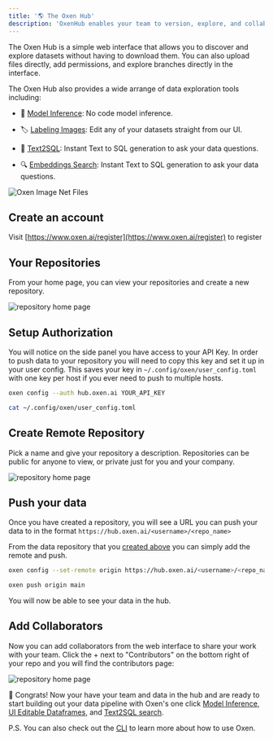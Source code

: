 ```yaml
---
title: '🌎 The Oxen Hub'
description: 'OxenHub enables your team to version, explore, and collaborate on your datasets.'
---
```


The Oxen Hub is a simple web interface that allows you to discover and explore datasets without having to download them. You can also upload files directly, add permissions, and explore branches directly in the interface.

The Oxen Hub also provides a wide arrange of data exploration tools including:

* 🚀 [Model Inference](/features/models): No code model inference.

* 🏷️ [Labeling Images](/features/labeling_data): Edit any of your datasets straight from our UI.

* 📝 [Text2SQL](/features/text2sql): Instant Text to SQL generation to ask your data questions.

* 🔍 [Embeddings Search](/features/embeddings): Instant Text to SQL generation to ask your data questions.


![Oxen Image Net Files](/images/ImageNet-Oxen-DataFrame.png)

## Create an account

Visit [https://www.oxen.ai/register](https://www.oxen.ai/register) to register

## Your Repositories

From your home page, you can view your repositories and create a new repository.

![repository home page](/images/mathias_account.png)

## Setup Authorization

You will notice on the side panel you have access to your API Key. In order to push data to your repository you will need to copy this key and set it up in your user config. This saves your key in `~/.config/oxen/user_config.toml` with one key per host if you ever need to push to multiple hosts.

```bash
oxen config --auth hub.oxen.ai YOUR_API_KEY
```

```bash
cat ~/.config/oxen/user_config.toml
```

## Create Remote Repository

Pick a name and give your repository a description. Repositories can be public for anyone to view, or private just for you and your company.

![repository home page](/images/new_repo.png)

## Push your data

Once you have created a repository, you will see a URL you can push your data to in the format `https://hub.oxen.ai/<username>/<repo_name>`

From the data repository that you [created above](https://github.com/Oxen-AI/oxen-release#create-repository) you can simply add the remote and push.

```bash
oxen config --set-remote origin https://hub.oxen.ai/<username>/<repo_name>
```

```bash
oxen push origin main
```

You will now be able to see your data in the hub.

## Add Collaborators

Now you can add collaborators from the web interface to share your work with your team. Click the + next to "Contributors" on the bottom right of your repo and you will find the contributors page:

![repository home page](/images/collaborate_page.png)

🎉 Congrats! Now your have your team and data in the hub and are ready to start
building out your data pipeline with Oxen's one click [Model
Inference](/features/models), [UI Editable Dataframes](/features/data_frames),
and [Text2SQL search](/features/text2sql).

P.S. You can also check out the [CLI](/getting-started/cli) to learn more about how to use Oxen.
